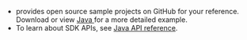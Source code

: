 * <Vg k="COMPANY" /> provides open source sample projects on GitHub for your reference. Download or view [Java <Vpd k="AGENT" />](https://github.com/AgoraIO-Community/agora-rest-client-java/tree/main/examples/convoai) for a more detailed example.
* To learn about SDK APIs, see [Java API reference](/conversational-ai/reference/java-api-references).